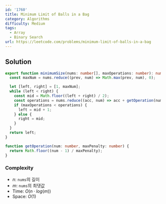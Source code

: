 ```yaml
---
id: '1760'
title: Minimum Limit of Balls in a Bag
category: Algorithms
difficulty: Medium
tags:
  - Array
  - Binary Search
url: https://leetcode.com/problems/minimum-limit-of-balls-in-a-bag
---
```


## Solution

```typescript showLineNumbers
export function minimumSize(nums: number[], maxOperations: number): number {
  const maxNum = nums.reduce((prev, num) => Math.max(prev, num), 0);

  let [left, right] = [1, maxNum];
  while (left < right) {
    const mid = Math.floor((left + right) / 2);
    const operations = nums.reduce((acc, num) => acc + getOperation(num, mid), 0);
    if (maxOperations < operations) {
      left = mid + 1;
    } else {
      right = mid;
    }
  }
  return left;
}

function getOperation(num: number, maxPenalty: number) {
  return Math.floor((num - 1) / maxPenalty);
}
```

### Complexity

- $n$: `nums`의 길이
- $m$: `nums`의 최댓값
- Time: $O(n \cdot log(m))$
- Space: $O(1)$
